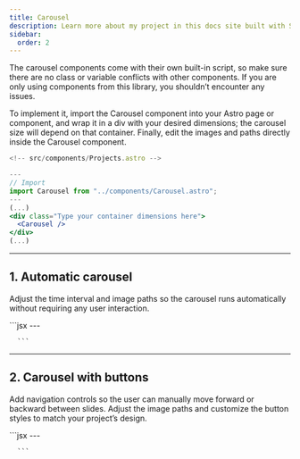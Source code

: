 ```yaml
---
title: Carousel
description: Learn more about my project in this docs site built with Starlight.
sidebar:
  order: 2
---
```



The carousel components come with their own built-in script,
so make sure there are no class or variable conflicts with other components.
If you are only using components from this library, you shouldn’t encounter any issues.

To implement it, import the Carousel component into your Astro page or component,
and wrap it in a div with your desired dimensions; the carousel size will depend
on that container. Finally, edit the images and paths directly inside the Carousel component.

```jsx
<!-- src/components/Projects.astro -->

---
// Import
import Carousel from "../components/Carousel.astro";
---
(...)
<div class="Type your container dimensions here">
  <Carousel />
</div>
(...)

```

---

## 1. Automatic carousel

Adjust the time interval and image paths so the carousel runs automatically without requiring any user interaction.

<Tabs>
  <TabItem label="Preview">
    <CarouselOne />
  </TabItem>
  <TabItem label="Code">
     ```jsx
      <!-- src/components/Carousel.astro -->
              ---
       
      ```
  </TabItem>
</Tabs>

---

## 2. Carousel with buttons

Add navigation controls so the user can manually move forward or backward between
slides. Adjust the image paths and customize the button styles to match your project’s design.

<Tabs>
  <TabItem label="Preview">
    <CarouselTwo />
  </TabItem>
  <TabItem label="Code">
     ```jsx
      <!-- src/components/HeaderMinimal.astro -->
              ---
       
      ```
  </TabItem>
</Tabs>
